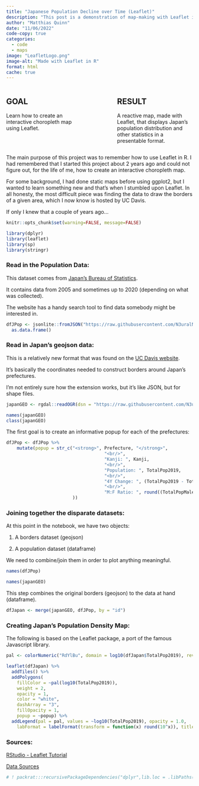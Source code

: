 ```yaml
---
title: "Japanese Population Decline over Time (Leaflet)"
description: "This post is a demonstration of map-making with Leaflet in R."
author: "Matthias Quinn"
date: "11/06/2022"
code-copy: true
categories:
  - code
  - maps
image: "LeafletLogo.png"
image-alt: "Made with Leaflet in R"
format: html
cache: true
---
```


::: columns
::: {.column width="40%"}
## GOAL

Learn how to create an interactive choropleth map using Leaflet.
:::

::: {.column width="10%"}
<!-- empty column to create gap -->
:::

::: {.column width="40%"}
## RESULT

A reactive map, made with Leaflet, that displays Japan's population distribution and other statistics in a presentable format.
:::
:::

The main purpose of this project was to remember how to use Leaflet in R. I had remembered that I started this project about 2 years ago and could not figure out, for the life of me, how to create an interactive choropleth map.

For some background, I had done static maps before using ggplot2, but I wanted to learn something new and that's when I stumbled upon Leaflet. In all honesty, the most difficult piece was finding the data to draw the borders of a given area, which I now know is hosted by UC Davis.

If only I knew that a couple of years ago...

```r
knitr::opts_chunk$set(warning=FALSE, message=FALSE)
```

```r
library(dplyr)
library(leaflet)
library(sp)
library(stringr)
```

### Read in the Population Data:

This dataset comes from [Japan's Bureau of Statistics](https://www.stat.go.jp/english/index.html).

It contains data from 2005 and sometimes up to 2020 (depending on what was collected).

The website has a handy search tool to find data somebody might be interested in.

```r
dfJPop <- jsonlite::fromJSON("https://raw.githubusercontent.com/N3uralN3twork/R-Projects/master/Map%20Making/Japan/JapanPop.json") %>%
  as.data.frame()
```


### Read in Japan's geojson data:
This is a relatively new format that was found on the [UC Davis website](www.google.com).

It's basically the coordinates needed to construct borders around Japan's prefectures.

I'm not entirely sure how the extension works, but it's like JSON, but for shape files.

```r
japanGEO <- rgdal::readOGR(dsn = "https://raw.githubusercontent.com/N3uralN3twork/R-Projects/master/Map%20Making/Japan/japanGeoData.geojson")
```

```r
names(japanGEO)
class(japanGEO)
```

The first goal is to create an informative popup for each of the prefectures:
```r
dfJPop <- dfJPop %>%
    mutate(popup = str_c("<strong>", Prefecture, "</strong>",
                                     "<br/>",
                                     "Kanji: ", Kanji,
                                     "<br/>",
                                     "Population: ", TotalPop2019,
                                     "<br/>",
                                     "4Y Change: ", (TotalPop2019 - TotalPop2015),
                                     "<br/>",
                                     "M:F Ratio: ", round((TotalPopMale2019 / TotalPopFemale2019), digits = 3)
                         ))
```


### Joining together the disparate datasets:
At this point in the notebook, we have two objects:

1. A borders dataset (geojson)

2. A population dataset (dataframe)

We need to combine/join them in order to plot anything meaningful.

```r
names(dfJPop)
```

```r
names(japanGEO)
```

This step combines the original borders (geojson) to the data at hand (dataframe).
```r
dfJapan <- merge(japanGEO, dfJPop, by = "id")
```


### Creating Japan's Population Density Map:
The following is based on the Leaflet package, a port of the famous Javascript library.

```r
pal <- colorNumeric("RdYlBu", domain = log10(dfJapan$TotalPop2019), reverse = TRUE)

leaflet(dfJapan) %>%
  addTiles() %>%
  addPolygons(
    fillColor = ~pal(log10(TotalPop2019)),
    weight = 2,
    opacity = 1,
    color = "white",
    dashArray = "3",
    fillOpacity = 1,
    popup = ~popup) %>%
  addLegend(pal = pal, values = ~log10(TotalPop2019), opacity = 1.0,
    labFormat = labelFormat(transform = function(x) round(10^x)), title = "2019 Tot. Pop. (Log10)")
```

### Sources:
[RStudio - Leaflet Tutorial](https://rstudio.github.io/leaflet/json)

[Data Sources](https://www.stat.go.jp/english/index.html)







```r
# ! packrat:::recursivePackageDependencies("dplyr",lib.loc = .libPaths()[1], ignores = NULL)
```

